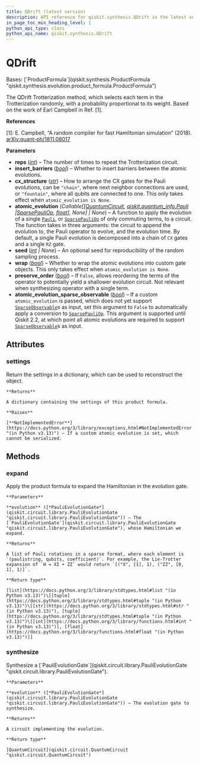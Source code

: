 ```yaml
---
title: QDrift (latest version)
description: API reference for qiskit.synthesis.QDrift in the latest version of qiskit
in_page_toc_min_heading_level: 1
python_api_type: class
python_api_name: qiskit.synthesis.QDrift
---
```


# QDrift

<Class id="qiskit.synthesis.QDrift" isDedicatedPage={true} github="https://github.com/Qiskit/qiskit/tree/stable/2.2/qiskit/synthesis/evolution/qdrift.py#L33-L133" signature="qiskit.synthesis.QDrift(reps=1, insert_barriers=False, cx_structure='chain', atomic_evolution=None, seed=None, wrap=False, preserve_order=True, *, atomic_evolution_sparse_observable=False)" modifiers="class">
  Bases: [`ProductFormula`](qiskit.synthesis.ProductFormula "qiskit.synthesis.evolution.product_formula.ProductFormula")

  The QDrift Trotterization method, which selects each term in the Trotterization randomly, with a probability proportional to its weight. Based on the work of Earl Campbell in Ref. \[1].

  **References**

  \[1]: E. Campbell, “A random compiler for fast Hamiltonian simulation” (2018). [arXiv:quant-ph/1811.08017](https://arxiv.org/abs/1811.08017)

  **Parameters**

  *   **reps** ([*int*](https://docs.python.org/3/library/functions.html#int "(in Python v3.13)")) – The number of times to repeat the Trotterization circuit.
  *   **insert\_barriers** ([*bool*](https://docs.python.org/3/library/functions.html#bool "(in Python v3.13)")) – Whether to insert barriers between the atomic evolutions.
  *   **cx\_structure** ([*str*](https://docs.python.org/3/library/stdtypes.html#str "(in Python v3.13)")) – How to arrange the CX gates for the Pauli evolutions, can be `"chain"`, where next neighbor connections are used, or `"fountain"`, where all qubits are connected to one. This only takes effect when `atomic_evolution is None`.
  *   **atomic\_evolution** (*Callable\[\[*[*QuantumCircuit*](qiskit.circuit.QuantumCircuit "qiskit.circuit.QuantumCircuit")*,* [*qiskit.quantum\_info.Pauli*](qiskit.quantum_info.Pauli "qiskit.quantum_info.Pauli")  *|*[*SparsePauliOp*](qiskit.quantum_info.SparsePauliOp "qiskit.quantum_info.SparsePauliOp")*,* [*float*](https://docs.python.org/3/library/functions.html#float "(in Python v3.13)")*], None] | None*) – A function to apply the evolution of a single [`Pauli`](qiskit.quantum_info.Pauli "qiskit.quantum_info.Pauli"), or [`SparsePauliOp`](qiskit.quantum_info.SparsePauliOp "qiskit.quantum_info.SparsePauliOp") of only commuting terms, to a circuit. The function takes in three arguments: the circuit to append the evolution to, the Pauli operator to evolve, and the evolution time. By default, a single Pauli evolution is decomposed into a chain of `CX` gates and a single `RZ` gate.
  *   **seed** ([*int*](https://docs.python.org/3/library/functions.html#int "(in Python v3.13)") *| None*) – An optional seed for reproducibility of the random sampling process.
  *   **wrap** ([*bool*](https://docs.python.org/3/library/functions.html#bool "(in Python v3.13)")) – Whether to wrap the atomic evolutions into custom gate objects. This only takes effect when `atomic_evolution is None`.
  *   **preserve\_order** ([*bool*](https://docs.python.org/3/library/functions.html#bool "(in Python v3.13)")) – If `False`, allows reordering the terms of the operator to potentially yield a shallower evolution circuit. Not relevant when synthesizing operator with a single term.
  *   **atomic\_evolution\_sparse\_observable** ([*bool*](https://docs.python.org/3/library/functions.html#bool "(in Python v3.13)")) – If a custom `atomic_evolution` is passed, which does not yet support [`SparseObservable`](qiskit.quantum_info.SparseObservable "qiskit.quantum_info.SparseObservable")s as input, set this argument to `False` to automatically apply a conversion to [`SparsePauliOp`](qiskit.quantum_info.SparsePauliOp "qiskit.quantum_info.SparsePauliOp"). This argument is supported until Qiskit 2.2, at which point all atomic evolutions are required to support [`SparseObservable`](qiskit.quantum_info.SparseObservable "qiskit.quantum_info.SparseObservable")s as input.

  ## Attributes

  ### settings

  <Attribute id="qiskit.synthesis.QDrift.settings">
    Return the settings in a dictionary, which can be used to reconstruct the object.

    **Returns**

    A dictionary containing the settings of this product formula.

    **Raises**

    [**NotImplementedError**](https://docs.python.org/3/library/exceptions.html#NotImplementedError "(in Python v3.13)") – If a custom atomic evolution is set, which cannot be serialized.
  </Attribute>

  ## Methods

  ### expand

  <Function id="qiskit.synthesis.QDrift.expand" github="https://github.com/Qiskit/qiskit/tree/stable/2.2/qiskit/synthesis/evolution/qdrift.py#L97-L133" signature="expand(evolution)">
    Apply the product formula to expand the Hamiltonian in the evolution gate.

    **Parameters**

    **evolution** ([*PauliEvolutionGate*](qiskit.circuit.library.PauliEvolutionGate "qiskit.circuit.library.PauliEvolutionGate")) – The [`PauliEvolutionGate`](qiskit.circuit.library.PauliEvolutionGate "qiskit.circuit.library.PauliEvolutionGate"), whose Hamiltonian we expand.

    **Returns**

    A list of Pauli rotations in a sparse format, where each element is `(paulistring, qubits, coefficient)`. For example, the Lie-Trotter expansion of `H = XI + ZZ` would return `[("X", [1], 1), ("ZZ", [0, 1], 1)]`.

    **Return type**

    [list](https://docs.python.org/3/library/stdtypes.html#list "(in Python v3.13)")\[[tuple](https://docs.python.org/3/library/stdtypes.html#tuple "(in Python v3.13)")\[[str](https://docs.python.org/3/library/stdtypes.html#str "(in Python v3.13)"), [tuple](https://docs.python.org/3/library/stdtypes.html#tuple "(in Python v3.13)")\[[int](https://docs.python.org/3/library/functions.html#int "(in Python v3.13)")], [float](https://docs.python.org/3/library/functions.html#float "(in Python v3.13)")]]
  </Function>

  ### synthesize

  <Function id="qiskit.synthesis.QDrift.synthesize" github="https://github.com/Qiskit/qiskit/tree/stable/2.2/qiskit/synthesis/evolution/product_formula.py#L128-L150" signature="synthesize(evolution)">
    Synthesize a [`PauliEvolutionGate`](qiskit.circuit.library.PauliEvolutionGate "qiskit.circuit.library.PauliEvolutionGate").

    **Parameters**

    **evolution** ([*PauliEvolutionGate*](qiskit.circuit.library.PauliEvolutionGate "qiskit.circuit.library.PauliEvolutionGate")) – The evolution gate to synthesize.

    **Returns**

    A circuit implementing the evolution.

    **Return type**

    [QuantumCircuit](qiskit.circuit.QuantumCircuit "qiskit.circuit.QuantumCircuit")
  </Function>
</Class>


